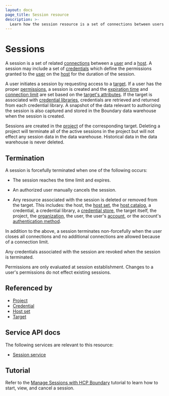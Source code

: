 ```yaml
---
layout: docs
page_title: Session resource
description: >-
  Learn how the session resource is a set of connections between users and hosts that may include credentials. Understand how sessions are created and terminated.
---
```


# Sessions

A session is
a set of related [connections][]
between a [user][] and a [host][].
A session may include a set of [credentials][]
which define the permissions granted to the [user][] on the [host][] for the duration
of the session.

A user initiates a session
by requesting access to a [target][].
If a user has the proper [permissions][],
a session is created
and the [expiration time][] and [connection limit][]
are set based on the [target's attributes][].
If the target is associated with [credential libraries][],
credentials are retrieved and returned from each
credential library.
A snapshot of the data
relevant to authorizing the session
is also captured and stored in the Boundary data warehouse
when the session is created.

Sessions are created in the [project][] of the corresponding target.
Deleting a project will terminate all of the active sessions in the project
but will not effect any session data in the data warehouse.
Historical data in the data warehouse is never deleted.

## Termination

A session is forcefully terminated when one of the following occurs:

- The session reaches the time limit and expires.

- An authorized user manually cancels the session.

- Any resource associated with the session is deleted
  or removed from the target.
  This includes: the host, the [host set][], the [host catalog][],
  a credential, a credential library, a [credential store][],
  the target itself, the project, the [organization][],
  the user, the user's [account][], or the account's [authentication method][].

In addition to the above,
a session terminates non-forcefully
when the user closes all connections
and no additional connections are allowed
because of a connection limit.

Any credentials associated with the session are revoked when the session is
terminated.

Permissions are only evaluated at session establishment.
Changes to a user's permissions do not effect existing sessions.

## Referenced by

- [Project][]
- [Credential][]
- [Host set][]
- [Target][]

[expiration time]: /boundary/docs/domain-model/targets#session_max_seconds
[connection limit]: /boundary/docs/domain-model/targets#session_connection_limit
[target's attributes]: /boundary/docs/domain-model/targets#tcp-target-attributes
[account]: /boundary/docs/domain-model/accounts
[accounts]: /boundary/docs/domain-model/accounts
[authentication method]: /boundary/docs/domain-model/auth-methods
[authentication methods]: /boundary/docs/domain-model/auth-methods
[connections]: /boundary/docs/domain-model/session-connections
[credential library]: /boundary/docs/domain-model/credential-libraries
[credential libraries]: /boundary/docs/domain-model/credential-libraries
[credential store]: /boundary/docs/domain-model/credential-stores
[credential stores]: /boundary/docs/domain-model/credential-stores
[credential]: /boundary/docs/domain-model/credentials
[credentials]: /boundary/docs/domain-model/credentials
[host catalog]: /boundary/docs/domain-model/host-catalogs
[host catalogs]: /boundary/docs/domain-model/host-catalogs
[host set]: /boundary/docs/domain-model/host-sets
[host sets]: /boundary/docs/domain-model/host-sets
[host]: /boundary/docs/domain-model/hosts
[hosts]: /boundary/docs/domain-model/hosts
[target]: /boundary/docs/domain-model/targets
[targets]: /boundary/docs/domain-model/targets
[user]: /boundary/docs/domain-model/users
[users]: /boundary/docs/domain-model/users
[organization]: /boundary/docs/domain-model/scopes#organizations
[organizations]: /boundary/docs/domain-model/scopes#organizations
[project]: /boundary/docs/domain-model/scopes#projects
[projects]: /boundary/docs/domain-model/scopes#projects
[permissions]: /boundary/docs/rbac

## Service API docs

The following services are relevant to this resource:

- [Session service](/boundary/api-docs/session-service)

## Tutorial

Refer to the [Manage Sessions with HCP Boundary](/boundary/tutorials/hcp-administration/hcp-manage-sessions) tutorial to learn how to start, view, and cancel a session.
